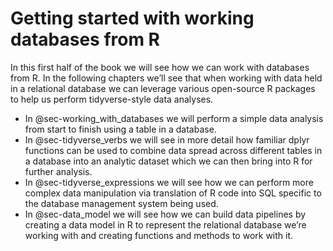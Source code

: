 # Getting started with working databases from R

In this first half of the book we will see how we can work with databases from R. In the following chapters we'll see that when working with data held in a relational database we can leverage various open-source R packages to help us perform tidyverse-style data analyses.

-   In @sec-working_with_databases we will perform a simple data analysis from start to finish using a table in a database.
-   In @sec-tidyverse_verbs we will see in more detail how familiar dplyr functions can be used to combine data spread across different tables in a database into an analytic dataset which we can then bring into R for further analysis.
-   In @sec-tidyverse_expressions we will see how we can perform more complex data manipulation via translation of R code into SQL specific to the database management system being used.
-   In @sec-data_model we will see how we can build data pipelines by creating a data model in R to represent the relational database we're working with and creating functions and methods to work with it.
